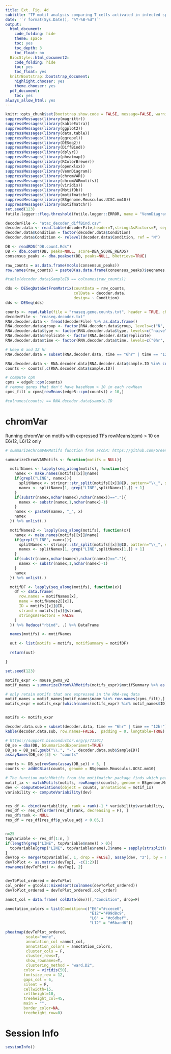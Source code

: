 ```yaml
---
title: Ext. Fig. 4d
subtitle: "TF motif analysis comparing T cells activated in infected spleens vs tumor livers."
date: '`r format(Sys.Date(), "%Y-%B-%d")`'
output:
  html_document:
    code_folding: hide
    theme: space
    toc: yes
    toc_depth: 3
    toc_float: no
  BiocStyle::html_document2:
    code_folding: hide
    toc: yes
    toc_float: yes
  knitrBootstrap::bootstrap_document:
    highlight.chooser: yes
    theme.chooser: yes
  pdf_document:
    toc: yes
always_allow_html: yes
---
```



```r
knitr::opts_chunk$set(bootstrap.show.code = FALSE, message=FALSE, warning=FALSE)
suppressMessages(library(magrittr))
suppressMessages(library(kableExtra))
suppressMessages(library(ggplot2))
suppressMessages(library(data.table))
suppressMessages(library(ggrepel))
suppressMessages(library(DESeq2))
suppressMessages(library(DiffBind))
suppressMessages(library(dplyr))
suppressMessages(library(pheatmap))
suppressMessages(library(RColorBrewer))
suppressMessages(library(openxlsx))
suppressMessages(library(VennDiagram))
suppressMessages(library(chromVAR))
suppressMessages(library(chromVARmotifs))
suppressMessages(library(viridis))
suppressMessages(library(MotifDb))
suppressMessages(library(motifmatchr))
suppressMessages(library(BSgenome.Mmusculus.UCSC.mm10))
suppressMessages(library(motifmatchr))
set.seed(123)
futile.logger::flog.threshold(futile.logger::ERROR, name = "VennDiagramLogger")
```


```r
decoderFile <- "atac_decoder_diffBind.csv"
decoder.data <- read.table(decoderFile,header=T,stringsAsFactors=F, sep=",")
decoder.data$Condition = factor(decoder.data$Condition)
decoder.data$Condition <- relevel(decoder.data$Condition, ref = "N")
```

```r
DB <- readRDS("DB.count.Rds")
DB <- dba.count(DB, peaks=NULL, score=DBA_SCORE_READS)
consensus_peaks <- dba.peakset(DB, peaks=NULL, bRetrieve=TRUE)
```

```r
raw_counts = as.data.frame(mcols(consensus_peaks))
row.names(raw_counts) = paste0(as.data.frame(consensus_peaks)$seqnames, ":",as.data.frame(consensus_peaks)$start,"-",as.data.frame(consensus_peaks)$end)

#table(decoder.data$SampleID == colnames(raw_counts))

dds <- DESeqDataSetFromMatrix(countData = raw_counts,
                              colData = decoder.data,
                              design= ~ Condition)
dds <- DESeq(dds)
```

```r
counts <- read.table(file = "rnaseq.gene.counts.txt", header = TRUE, check.names=FALSE, row.names=1)
decoderFile <- "rnaseq.decoder.txt"
RNA.decoder.data <- fread(decoderFile) %>% as.data.frame()
RNA.decoder.data$group <- factor(RNA.decoder.data$group, levels=c("N", "E6", "E12", "E24","L6", "L12", "L24"))
RNA.decoder.data$type <- factor(RNA.decoder.data$type, levels=c("naive", "effector", "tumor"))
RNA.decoder.data$replicate <- factor(RNA.decoder.data$replicate)
RNA.decoder.data$time <- factor(RNA.decoder.data$time, levels=c("0hr", "6hr", "12hr", "24hr"))

# keep 6 and 12 hr
RNA.decoder.data = subset(RNA.decoder.data, time == "6hr" | time == "12hr")

RNA.decoder.data <- RNA.decoder.data[RNA.decoder.data$sample.ID %in% colnames(counts),]
counts <- counts[,c(RNA.decoder.data$sample.ID)]

# compute cpm 
cpms = edgeR::cpm(counts)
# remove genes that don't have baseMean > 10 in each rowMean
cpms_filt = cpms[rowMeans(edgeR::cpm(counts)) > 10,]

#colnames(counts) == RNA.decoder.data$sample.ID 
```

# chromVar 

Running chromVar on motifs with expressed TFs rowMeans(cpm) > 10 on E6/12, L6/12 only

```r

# summarizeChromVARMotifs function from archR: https://github.com/GreenleafLab/ArchR/blob/f6c0388bd37023400794c9ae8562ad69e3ba9fd7/R/AnnotationPeaks.R

summarizeChromVARMotifs <- function(motifs = NULL){

  motifNames <- lapply(seq_along(motifs), function(x){
    namex <- make.names(motifs[[x]]@name)
    if(grepl("LINE", namex)){
      splitNamex <- stringr::str_split(motifs[[x]]@ID, pattern="\\_", simplify = TRUE)
      namex <- splitNamex[1, grep("LINE",splitNamex[1,]) + 1]
    }
    if(substr(namex,nchar(namex),nchar(namex))=="."){
      namex <- substr(namex,1,nchar(namex)-1)
    }
    namex <- paste0(namex, "_", x)
    namex
  }) %>% unlist(.)

  motifNames2 <- lapply(seq_along(motifs), function(x){
    namex <- make.names(motifs[[x]]@name)
    if(grepl("LINE", namex)){
      splitNamex <- stringr::str_split(motifs[[x]]@ID, pattern="\\_", simplify = TRUE)
      namex <- splitNamex[1, grep("LINE",splitNamex[1,]) + 1]
    }
    if(substr(namex,nchar(namex),nchar(namex))=="."){
      namex <- substr(namex,1,nchar(namex)-1)
    }
    namex
  }) %>% unlist(.)

  motifDF <- lapply(seq_along(motifs), function(x){
    df <- data.frame(
      row.names = motifNames[x],
      name = motifNames2[[x]],
      ID = motifs[[x]]@ID,
      strand = motifs[[x]]@strand,
      stringsAsFactors = FALSE
    )
  }) %>% Reduce("rbind", .) %>% DataFrame

  names(motifs) <- motifNames

  out <- list(motifs = motifs, motifSummary = motifDF)

  return(out)

}
```

```r
set.seed(123)

motifs_expr <- mouse_pwms_v2
motif_names = summarizeChromVARMotifs(motifs_expr)$motifSummary %>% as.data.frame()

# only retain motifs that are expressed in the RNA-seq data
motif_names = motif_names[motif_names$name %in% row.names(cpms_filt),]
motifs_expr = motifs_expr[which(names(motifs_expr) %in% motif_names$ID)]


motifs <- motifs_expr

decoder.data.sub = subset(decoder.data, time == "6hr" | time == "12hr")
kable(decoder.data.sub, row.names=FALSE,  padding = 0, longtable=TRUE) %>%  kable_styling(bootstrap_options = c("striped", "hover", "condensed"), full_width = F)

# https://support.bioconductor.org/p/71301/
DB_se = dba(DB, bSummarizedExperiment=TRUE)
DB_se = DB_se[,gsub("\\.", "-", decoder.data.sub$SampleID)]
assayNames(DB_se)[3] <- "counts"

counts <- DB_se[rowSums(assay(DB_se)) > 5, ]
counts <- addGCBias(counts, genome = BSgenome.Mmusculus.UCSC.mm10)

# The function matchMotifs from the motifmatchr package finds which peaks contain which motifs. 
motif_ix <- matchMotifs(motifs, rowRanges(counts), genome = BSgenome.Mmusculus.UCSC.mm10)
dev <- computeDeviations(object = counts, annotations = motif_ix)
variability <- computeVariability(dev)


res_df <- cbind(variability, rank = rank(-1 * variability$variability, ties.method = "random"))
res_df <- res_df[order(res_df$rank, decreasing = F), ]
res_df$rank <- NULL
res_df = res_df[res_df$p_value_adj < 0.05,]


n=25
topVariable <- res_df[1:n, ]
if(length(grep("LINE", topVariable$name)) > 0){
  topVariable[grep("LINE", topVariable$name),]$name = sapply(strsplit(row.names(topVariable[grep("LINE", topVariable$name),]), "_"), function(x) x[4])
}
devTop <- merge(topVariable[, 1, drop = FALSE], assay(dev, "z"), by = 0)
devToPlot <- as.matrix(devTop[, -c(1:2)])
rownames(devToPlot) <- devTop[, 2]


devToPlot_ordered = devToPlot
col_order = gtools::mixedsort(colnames(devToPlot_ordered))
devToPlot_ordered = devToPlot_ordered[,col_order]

annot_col = data.frame( colData(dev))[,"Condition", drop=F]

annotation_colors = list(Condition=c("E6"="#ccece6",
                                     "E12"="#99d8c9",
                                     "L6" = "#c6dbef",
                                     "L12" = "#6baed6"))

pheatmap(devToPlot_ordered, 
         scale="none", 
         annotation_col =annot_col,
         annotation_colors = annotation_colors,
         cluster_cols = F,
         cluster_rows=T,
         show_rownames=T,
         clustering_method = "ward.D2",
        color = viridis(50), 
        fontsize_row = 12, 
        gaps_col = 6,
        silent = F, 
        cellwidth=15, 
        cellheight=10,  
        treeheight_col=45,
        main = "", 
        border_color=NA,
        treeheight_row=0)

```




# Session Info
```r
sessionInfo()
```
